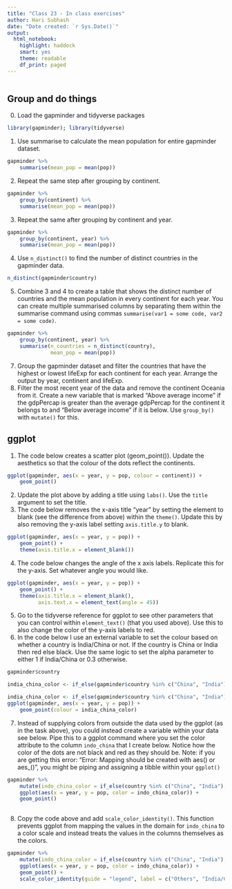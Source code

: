 ```yaml
---
title: "Class 23 - In class exercises"
author: Hari Subhash
date: "Date created: `r Sys.Date()`"
output:
  html_notebook:
    highlight: haddock
    smart: yes
    theme: readable
    df_print: paged
---
```





```r

    
```


## Group and do things
0. Load the gapminder and tidyverse packages
```r
library(gapminder); library(tidyverse)
```

1. Use summarise to calculate the mean population for entire gapminder dataset.
```r
gapminder %>% 
    summarise(mean_pop = mean(pop))
```


2. Repeat the same step after grouping by continent.

```r
gapminder %>% 
    group_by(continent) %>% 
    summarise(mean_pop = mean(pop))
```

3. Repeat the same after grouping by continent and year.

```r
gapminder %>% 
    group_by(continent, year) %>% 
    summarise(mean_pop = mean(pop))
```

4. Use `n_distinct()` to find the number of distinct countries in the gapminder data. 
```r
n_distinct(gapminder$country)
```

5. Combine 3 and 4 to create a table that shows the distinct number of countries and the mean population in every continent for each year. You can create multiple summarised columns by separating them within the summarise command using commas 
`summarise(var1 = some code, var2 = some code)`.

```r
gapminder %>% 
    group_by(continent, year) %>% 
    summarise(n_countries = n_distinct(country),
              mean_pop = mean(pop))
```


7. Group the gapminder dataset and filter the countries that have the highest or lowest lifeExp for each continent for each year. Arrange the output by year,  continent and lifeExp.
8. Filter the most recent year of the data and remove the continent Oceania from it. Create a new variable that is marked "Above average income" if the gdpPercap is greater than the average gdpPercap for the continent it belongs to and "Below average income" if it is below. Use `group_by()` with `mutate()` for this.


## ggplot

1. The code below creates a scatter plot (geom_point()). Update the aesthetics so that the colour of the dots reflect the continents.
```r
ggplot(gapminder, aes(x = year, y = pop, colour = continent)) +
    geom_point()
```
2. Update the plot above by adding a title using `labs()`. Use the `title` argument to set the title.
3. The code below removes the x-axis title "year" by setting the element to blank (see the difference from above) within the `theme()`. Update this by also removing the y-axis label setting `axis.title.y` to blank.
```r
ggplot(gapminder, aes(x = year, y = pop)) +
    geom_point() +
    theme(axis.title.x = element_blank())
```

4. The code below changes the angle of the x axis labels. Replicate this for the y-axis. Set whatever angle you would like. 

```r
ggplot(gapminder, aes(x = year, y = pop)) +
    geom_point() +
    theme(axis.title.x = element_blank(),
          axis.text.x = element_text(angle = 45))
```

5. Go to the tidyverse reference for ggplot to see other parameters that you can control within `element_text()` (that you used above). Use this to also change the color of the y-axis labels to red.
6. In the code below I use an external variable to set the colour based on whether a country is India/China or not. If the country is China or India then red else black. Use the same logic to set the alpha parameter to either 1 if India/China or 0.3 otherwise.
```r
gapminder$country
```


```r
india_china_color <- if_else(gapminder$country %in% c("China", "India"), "red", "black")
```


```r
india_china_color <- if_else(gapminder$country %in% c("China", "India"), "red", "black")
ggplot(gapminder, aes(x = year, y = pop)) +
    geom_point(colour = india_china_color) 
```

7. Instead of supplying colors from outside the data used by the ggplot (as in the task above), you could instead create a variable within your data see below. Pipe this to a ggplot command where you set the color attribute to the column `indo_china` that I create below. Notice how the color of the dots are not black and red as they should be. Note: if you are getting this error: "Error: Mapping should be created with aes() or aes_()", you might be piping and assigning a tibble within your `ggplot()`

```r
gapminder %>% 
    mutate(indo_china_color = if_else(country %in% c("China", "India"), "red", "black")) %>% 
    ggplot(aes(x = year, y = pop, color = indo_china_color)) +
    geom_point()
    
```

8. Copy the code above and add `scale_color_identity()`. This function prevents ggplot from mapping the values in the domain for `indo_china` to a color scale and instead treats the values in the columns themselves as the colors.

```r
gapminder %>% 
    mutate(indo_china_color = if_else(country %in% c("China", "India"), "red", "black")) %>% 
    ggplot(aes(x = year, y = pop, color = indo_china_color)) +
    geom_point() +
    scale_color_identity(guide = "legend", label = c("Others", "India/China"))
```



